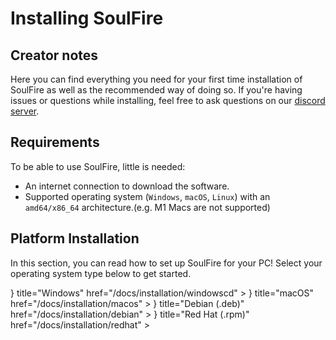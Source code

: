 
# Installing SoulFire

## Creator notes

Here you can find everything you need for your first time installation of SoulFire as well as the recommended way
of doing so.
If you're having issues or questions while installing, feel
free to ask questions on our [discord server](https://soulfiremc.com/discord).

## Requirements

To be able to use SoulFire, little is needed:

* An internet connection to download the software.
* Supported operating system (`Windows`, `macOS`, `Linux`) with an `amd64/x86_64` architecture.(e.g. M1 Macs are not supported)

## Platform Installation

In this section, you can read how to set up SoulFire for your PC!
Select your operating system type below to get started.

<Cards>
    <Card
        icon={
            <Image
                src="/platform/windows.png"
                alt="Windows"
                width={24}
                height={24}/>
        }
        title="Windows"
        href="/docs/installation/windowscd"
    >
    </Card>
    <Card
        icon={
            <Image
                src="/platform/macos.png"
                Debian                width={24}
                height={24}/>
        }
        title="macOS"
        href="/docs/installation/macos"
    >
    </Card>
    <Card
        icon={
            <Image
                src="/platform/debian.png"
                Debian                width={24}
                height={24}/>
        }
        title="Debian (.deb)"
        href="/docs/installation/debian"
    >
    </Card>
    <Card
        icon={
            <Image
                src="/platform/redhat.png"
                Debian                width={24}
                height={24}/>
        }
        title="Red Hat (.rpm)"
        href="/docs/installation/redhat"
    >
    </Card>
</Cards>
